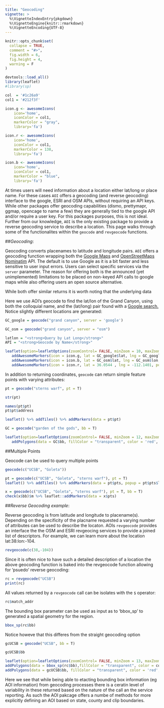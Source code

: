```yaml
---
title: "Geocoding"
vignette: >
  %\VignetteIndexEntry{pkgdown}
  %\VignetteEngine{knitr::rmarkdown}
  %\VignetteEncoding{UTF-8}
---
```


```r
knitr::opts_chunk$set(
  collapse = TRUE,
  comment = "#>",
  fig.width = 6, 
  fig.height = 4,
  warning = F
)

devtools::load_all()
library(leaflet)
#library(sp)

col  = '#1c26a9'
col1 = '#212f3f'

icon.g <- awesomeIcons(
    icon='home',
    iconColor = col1,
    markerColor = "gray",
    library='fa')

icon.r <- awesomeIcons(
    icon='home',
    iconColor = col1,
    markerColor = 138,
    library='fa')

icon.b <- awesomeIcons(
    icon='home',
    iconColor = col1,
    markerColor = "blue",
    library='fa')

```


At times users will need information about a location either lat/long or place name. For these cases `AOI` offers a geocoding (and reverse geocoding) interface to the google, ESRI and OSM APIs, without requiring an API keys. While other packages offer geocoding capabilities (dismo, prettymapr, ggmap, opencage to name a few) they are generally tied to the google API and/or require a user key. For this packages purposes, this is not ideal.  Further from our knowledge, `AOI` is the only existing package to provide a reverse geocoding service to describe a location. This page walks through some of the functionalites within the `geocode` and `revgeocode` functions.   

##*Geocoding*:

Geocoding converts placenames to latitude and longitude pairs. `AOI` offers a geocoding function wrapping both the [Google Maps](https://www.google.com/url?sa=t&rct=j&q=&esrc=s&source=web&cd=1&cad=rja&uact=8&ved=2ahUKEwivqciF8e3cAhUm34MKHRrlBncQFjAAegQICBAB&url=https%3A%2F%2Fmaps.google.com%2F&usg=AOvVaw3z2z03MnvIwD2K6kwtdD9z) and [OpenStreetMaps Nominatim](https://wiki.openstreetmap.org/wiki/Nominatim) API. The default is to use Google as it is a bit faster and less sensitive to user input errors. Users can select specific services via the `server` parameter. The reason for offering both is the announced (yet unimplemented) limitations to be placed on non-keyed API calls to google maps while also offering users an open source alternative.

While both offer similar returns it is worth noting that the underlying data

Here we use AOI's geocode to find the lat/lon of the Grand Canyon, using both the colloquial name, and the (lat/long) pair found with a <a target="_blank"href="http://www.Google.com/search?q=grand+canyon+lat+long">Google search.</a> Notice slightly different locations are generated:

```r
GC_google = geocode("grand canyon", server = 'google')

GC_osm = geocode("grand canyon", server = "osm")
```

```r

latlon = "<strong>Query by Lat Long</strong>"
API = "<strong>Geocode by Name</strong>"

leaflet(option=leafletOptions(zoomControl= FALSE, minZoom = 10, maxZoom = 10)) %>% addProviderTiles(providers$CartoDB.Positron) %>% 
   addAwesomeMarkers(icon = icon.g, lat = GC_google$lat, lng = GC_google$lon, popup = "<strong>Geocode via Google Maps</strong>") %>% 
   addAwesomeMarkers(icon = icon.b, lat = GC_osm$lat, lng = GC_osm$lon, popup = "<strong>Geocode via OSM</strong>") %>% 
   addAwesomeMarkers(icon = icon.r, lat = 36.0544 , lng = -112.1401, popup = "<strong>Google search</strong>")
```

In addition to returning coordinates, `geocode` can return simple feature points with varying attributes:

```r
pt = geocode("sterns warf", pt = T)

str(pt)

```

```r
names(pt$pt)
pt$pt$address
```

```r

leaflet() %>% addTiles() %>% addMarkers(data = pt$pt)

```

```r
GC = geocode("garden of the gods", bb = T)
```

```r
leaflet(option=leafletOptions(zoomControl= FALSE, minZoom = 12, maxZoom = 15)) %>% addTiles() %>% 
   addPolygons(data = GC$bb, fillColor = "transparent", color = 'red', weight = 6, opacity = 1) 
```

##Multiple Points

Geocode can be used to query multiple points

```r
geocode(c("UCSB", "Goleta"))
```

```r
pt = geocode(c("UCSB", "Goleta", "sterns warf"), pt = T)
leaflet() %>% addTiles() %>% addMarkers(data = pt$pts, popup = pt$pts$location)

```

```r
x = geocode(c("UCSB", "Goleta", "sterns warf"), pt = T, bb = T)
check(x$bb)$m %>% leaflet::addMarkers(data = x$pts)

```



##*Reverse Geocoding example*:

Reverse geocoding is from latitude and longitude to placename(s). Depending on the specificity of the placname requested a varying number of attributes can be used to describe the locaton. AOIs `revgeocode` provides an interface the the OSM and ESRI revgeocing services to provide a joined list of descriptors. For example, we can learn more about the location lat:38:lon:-104.

```r
revgeocode(c(38,-104))
```


Since it is often nice to have such a detailed description of a location the above geocoding function is baked into the revgeocode function allowing for 'psuedo' reverse geocoding:

```r
rc = revgeocode("UCSB")
print(rc)
```

All values returned by a `revgeocode` call can be isolates with the `$` operator:

```r
rc$match_addr
```

The bounding box parameter can be used as input as to 'bbox_sp' to generated a spatial geometry for the region.

```r
bbox_sp(rc$bb)
```

Notice howeve that this differes from the straight geocoding option 

```r

gcUCSB = geocode("UCSB", bb = T)

gcUCSB$bb

```

```r
leaflet(option=leafletOptions(zoomControl= FALSE, minZoom = 13, maxZoom = 13)) %>% addProviderTiles(providers$CartoDB.Positron) %>% 
addPolygons(data = bbox_sp(rc$bb),fillColor = "transparent", color = col, weight = 4, label = "revgeocode") %>% 
addPolygons(data = gcUCSB$bb, fillColor = "transparent", color = 'red', weight = 4, label = "geocode")

```

Here we see that while being able to etacting bounding box information (eg AOI information) from geocoding processes there is a ceratin level of variability in these returned based on the nature of the call an the service reporting. As such the AOI pakcage offers a numbe of methods for more explicitly defining an AOI based on state, county and clip boundaries. 
